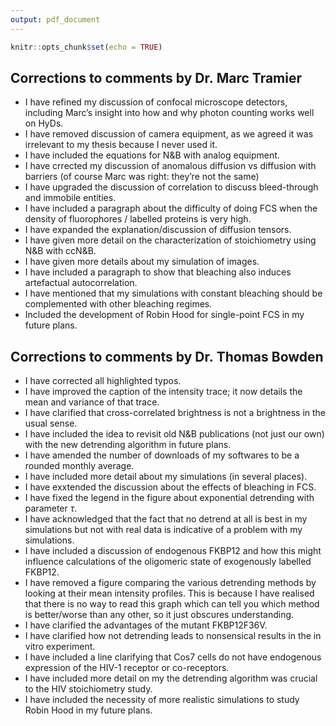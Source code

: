 ```yaml
---
output: pdf_document
---
```


```r
knitr::opts_chunk$set(echo = TRUE)
```


## Corrections to comments by Dr. Marc Tramier

* I have refined my discussion of confocal microscope detectors, including Marc's insight into how and why photon counting works well on HyDs.
* I have removed discussion of camera equipment, as we agreed it was irrelevant to my thesis because I never used it.
* I have included the equations for N&B with analog equipment.
* I have crrected my discussion of anomalous diffusion vs diffusion with barriers (of course Marc was right: they're not the same)
* I have upgraded the discussion of correlation to discuss bleed-through and immobile entities.
* I have included a paragraph about the difficulty of doing FCS when the density of fluorophores / labelled proteins is very high.
* I have expanded the explanation/discussion of diffusion tensors.
* I have given more detail on the characterization of stoichiometry using N&B with ccN&B.
* I have given more details about my simulation of images.
* I have included a paragraph to show that bleaching also induces artefactual autocorrelation.
* I have mentioned that my simulations with constant bleaching should be complemented with other bleaching regimes.
* Included the development of Robin Hood for single-point FCS in my future plans.


## Corrections to comments by Dr. Thomas Bowden

* I have corrected all highlighted typos.
* I have improved the caption of the intensity trace; it now details the mean and variance of that trace.
* I have clarified that cross-correlated brightness is not a brightness in the usual sense.
* I have included the idea to revisit old N&B publications (not just our own) with the new detrending algorithm in future plans.
* I have amended the number of downloads of my softwares to be a rounded monthly average.
* I have included more detail about my simulations (in several places).
* I have exxtended the discussion about the effects of bleaching in FCS.
* I have fixed the legend in the figure about exponential detrending with parameter $\tau$.
* I have acknowledged that the fact that no detrend at all is best in my simulations but not with real data is indicative of a problem with my simulations.
* I have included a discussion of endogenous FKBP12 and how this might influence calculations of the oligomeric state of exogenously labelled FKBP12.
* I have removed a figure comparing the various detrending methods by looking at their mean intensity profiles. This is because I have realised that there is no way to read this graph which can tell you which method is better/worse than any other, so it just obscures understanding. 
* I have clarified the advantages of the mutant FKBP12F36V.
* I have clarified how not detrending leads to nonsensical results in the in vitro experiment.
* I have included a line clarifying that Cos7 cells do not have endogenous expression of the HIV-1 receptor or co-receptors.
* I have included more detail on my the detrending algorithm was crucial to the HIV stoichiometry study. 
* I have included the necessity of more realistic simulations to study Robin Hood in my future plans.
